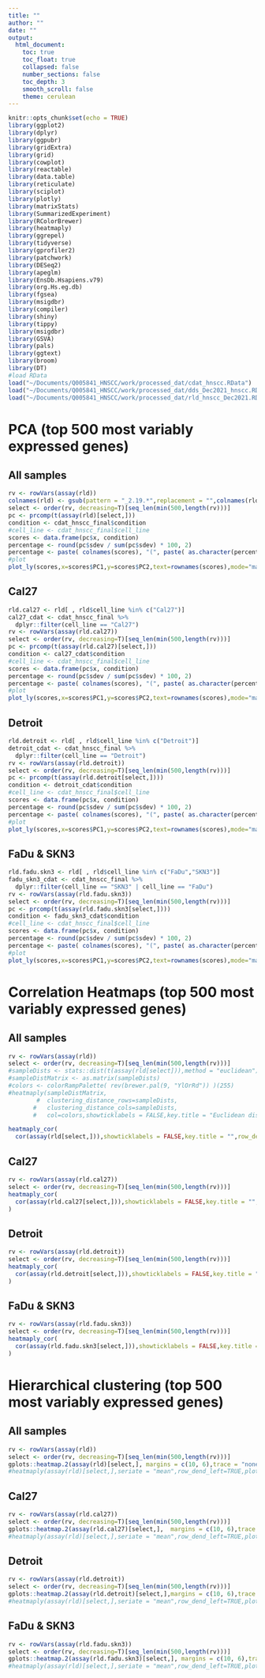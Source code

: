 ```yaml
---
title: ""
author: ""
date: ""
output:
  html_document:
    toc: true
    toc_float: true
    collapsed: false
    number_sections: false
    toc_depth: 3
    smooth_scroll: false
    theme: cerulean
---
```


```r
knitr::opts_chunk$set(echo = TRUE)
library(ggplot2)
library(dplyr)
library(ggpubr)
library(gridExtra)
library(grid)
library(cowplot)
library(reactable)
library(data.table)
library(reticulate)
library(sciplot)
library(plotly)
library(matrixStats)
library(SummarizedExperiment)
library(RColorBrewer)
library(heatmaply)
library(ggrepel)
library(tidyverse)
library(gprofiler2)
library(patchwork)
library(DESeq2)
library(apeglm)
library(EnsDb.Hsapiens.v79)
library(org.Hs.eg.db)
library(fgsea)
library(msigdbr)
library(compiler)
library(shiny)
library(tippy)
library(msigdbr)
library(GSVA)
library(pals)
library(ggtext)
library(broom)
library(DT)
#load RData
load("~/Documents/Q005841_HNSCC/work/processed_dat/cdat_hnscc.RData")
load("~/Documents/Q005841_HNSCC/work/processed_dat/dds_Dec2021_hnscc.RData")
load("~/Documents/Q005841_HNSCC/work/processed_dat/rld_hnscc_Dec2021.RData")
```

# PCA (top 500 most variably expressed genes) {.tabset .tabset-pills}
## All samples
```r
rv <- rowVars(assay(rld))
colnames(rld) <- gsub(pattern = "_2.19.*",replacement = "",colnames(rld))
select <- order(rv, decreasing=T)[seq_len(min(500,length(rv)))]
pc <- prcomp(t(assay(rld)[select,]))
condition <- cdat_hnscc_final$condition
#cell_line <- cdat_hnscc_final$cell_line
scores <- data.frame(pc$x, condition)
percentage <- round(pc$sdev / sum(pc$sdev) * 100, 2)
percentage <- paste( colnames(scores), "(", paste( as.character(percentage), "%", ")", sep="") )
#plot
plot_ly(scores,x=scores$PC1,y=scores$PC2,text=rownames(scores),mode="markers",color=factor(condition),marker=list(size=11),colors = "Paired",type="scatter") %>% layout(title="",   xaxis = list(title = percentage[1]),yaxis = list(title = percentage[2]))
```

## Cal27
```r
rld.cal27 <- rld[ , rld$cell_line %in% c("Cal27")]
cal27_cdat <- cdat_hnscc_final %>%
  dplyr::filter(cell_line == "Cal27")
rv <- rowVars(assay(rld.cal27))
select <- order(rv, decreasing=T)[seq_len(min(500,length(rv)))]
pc <- prcomp(t(assay(rld.cal27)[select,]))
condition <- cal27_cdat$condition
#cell_line <- cdat_hnscc_final$cell_line
scores <- data.frame(pc$x, condition)
percentage <- round(pc$sdev / sum(pc$sdev) * 100, 2)
percentage <- paste( colnames(scores), "(", paste( as.character(percentage), "%", ")", sep="") )
#plot
plot_ly(scores,x=scores$PC1,y=scores$PC2,text=rownames(scores),mode="markers",color=factor(condition),marker=list(size=11),colors = "Paired",type="scatter") %>% layout(title="",   xaxis = list(title = percentage[1]),yaxis = list(title = percentage[2]))
```

## Detroit
```r
rld.detroit <- rld[ , rld$cell_line %in% c("Detroit")]
detroit_cdat <- cdat_hnscc_final %>%
  dplyr::filter(cell_line == "Detroit")
rv <- rowVars(assay(rld.detroit))
select <- order(rv, decreasing=T)[seq_len(min(500,length(rv)))]
pc <- prcomp(t(assay(rld.detroit[select,])))
condition <- detroit_cdat$condition
#cell_line <- cdat_hnscc_final$cell_line
scores <- data.frame(pc$x, condition)
percentage <- round(pc$sdev / sum(pc$sdev) * 100, 2)
percentage <- paste( colnames(scores), "(", paste( as.character(percentage), "%", ")", sep="") )
#plot
plot_ly(scores,x=scores$PC1,y=scores$PC2,text=rownames(scores),mode="markers",color=factor(condition),marker=list(size=11),colors = "Paired",type="scatter") %>% layout(title="",   xaxis = list(title = percentage[1]),yaxis = list(title = percentage[2]))
```
## FaDu & SKN3
```r
rld.fadu.skn3 <- rld[ , rld$cell_line %in% c("FaDu","SKN3")]
fadu_skn3_cdat <- cdat_hnscc_final %>%
  dplyr::filter(cell_line == "SKN3" | cell_line == "FaDu")
rv <- rowVars(assay(rld.fadu.skn3))
select <- order(rv, decreasing=T)[seq_len(min(500,length(rv)))]
pc <- prcomp(t(assay(rld.fadu.skn3[select,])))
condition <- fadu_skn3_cdat$condition
#cell_line <- cdat_hnscc_final$cell_line
scores <- data.frame(pc$x, condition)
percentage <- round(pc$sdev / sum(pc$sdev) * 100, 2)
percentage <- paste( colnames(scores), "(", paste( as.character(percentage), "%", ")", sep="") )
#plot
plot_ly(scores,x=scores$PC1,y=scores$PC2,text=rownames(scores),mode="markers",color=factor(condition),marker=list(size=11),colors = "Paired",type="scatter") %>% layout(title="",   xaxis = list(title = percentage[1]),yaxis = list(title = percentage[2]))
```
## {-}

# Correlation Heatmaps (top 500 most variably expressed genes) {.tabset .tabset-pills}
## All samples
```r
rv <- rowVars(assay(rld))
select <- order(rv, decreasing=T)[seq_len(min(500,length(rv)))]
#sampleDists <- stats::dist(t(assay(rld[select])),method = "euclidean")
#sampleDistMatrix <- as.matrix(sampleDists)
#colors <- colorRampPalette( rev(brewer.pal(9, "YlOrRd")) )(255)
#heatmaply(sampleDistMatrix,
        #  clustering_distance_rows=sampleDists,
       #   clustering_distance_cols=sampleDists,
       #   col=colors,showticklabels = FALSE,key.title = "Euclidean distance",row_dend_left = TRUE,dend_hoverinfo #= FALSE)

heatmaply_cor(
  cor(assay(rld[select,])),showticklabels = FALSE,key.title = "",row_dend_left = TRUE)
```
## Cal27
```r
rv <- rowVars(assay(rld.cal27))
select <- order(rv, decreasing=T)[seq_len(min(500,length(rv)))]
heatmaply_cor(
  cor(assay(rld.cal27[select,])),showticklabels = FALSE,key.title = "",row_dend_left = TRUE,dend_hoverinfo = FALSE
)
```

## Detroit
```r
rv <- rowVars(assay(rld.detroit))
select <- order(rv, decreasing=T)[seq_len(min(500,length(rv)))]
heatmaply_cor(
  cor(assay(rld.detroit[select,])),showticklabels = FALSE,key.title = "",row_dend_left = TRUE,dend_hoverinfo = FALSE
)
```

## FaDu & SKN3
```r
rv <- rowVars(assay(rld.fadu.skn3))
select <- order(rv, decreasing=T)[seq_len(min(500,length(rv)))]
heatmaply_cor(
  cor(assay(rld.fadu.skn3[select,])),showticklabels = FALSE,key.title = "",row_dend_left = TRUE,dend_hoverinfo = FALSE
)
```

## {-}

# Hierarchical clustering (top 500 most variably expressed genes) {.tabset .tabset-pills}
## All samples
```r
rv <- rowVars(assay(rld))
select <- order(rv, decreasing=T)[seq_len(min(500,length(rv)))]
gplots::heatmap.2(assay(rld)[select,], margins = c(10, 6),trace = "none", col = viridis(100),srtCol = 70,cexCol = 0.8)
#heatmaply(assay(rld)[select,],seriate = "mean",row_dend_left=TRUE,plot_method="plotly",hide_colorbar = TRUE)
```

## Cal27
```r
rv <- rowVars(assay(rld.cal27))
select <- order(rv, decreasing=T)[seq_len(min(500,length(rv)))]
gplots::heatmap.2(assay(rld.cal27)[select,],  margins = c(10, 6),trace = "none", col = viridis(100),srtCol = 70,cexCol = 0.8)
#heatmaply(assay(rld)[select,],seriate = "mean",row_dend_left=TRUE,plot_method="plotly",hide_colorbar = TRUE)
```

## Detroit
```r
rv <- rowVars(assay(rld.detroit))
select <- order(rv, decreasing=T)[seq_len(min(500,length(rv)))]
gplots::heatmap.2(assay(rld.detroit)[select,],margins = c(10, 6),trace = "none", col = viridis(100),srtCol = 70,cexCol = 0.8)
#heatmaply(assay(rld)[select,],seriate = "mean",row_dend_left=TRUE,plot_method="plotly",hide_colorbar = TRUE)
```

## FaDu & SKN3
```r
rv <- rowVars(assay(rld.fadu.skn3))
select <- order(rv, decreasing=T)[seq_len(min(500,length(rv)))]
gplots::heatmap.2(assay(rld.fadu.skn3)[select,], margins = c(10, 6),trace = "none", col = viridis(100),srtCol = 70,cexCol = 0.8)
#heatmaply(assay(rld)[select,],seriate = "mean",row_dend_left=TRUE,plot_method="plotly",hide_colorbar = TRUE)
```
# {-}